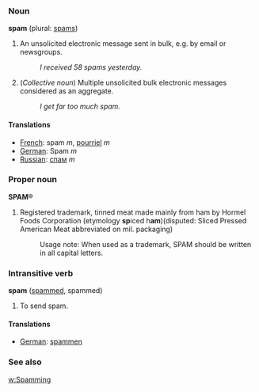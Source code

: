 ===Noun===
'''spam''' (plural: [[spams]])

# An unsolicited electronic message sent in bulk, e.g. by email or newsgroups.
#: ''I received 58 spams yesterday.''
# (''Collective noun'') Multiple unsolicited bulk electronic messages considered as an aggregate.
#: ''I get far too much spam.''

==== Translations ====
*[[French]]: spam ''m'', [[pourriel]] ''m''
*[[German]]: Spam ''m''
*[[Russian]]: [[спам]] ''m''

===Proper noun===
'''SPAM'''&reg;

#Registered trademark, tinned meat made mainly from ham by Hormel Foods Corporation  (etymology '''sp'''iced h'''am''')(disputed: Sliced Pressed American Meat abbreviated on mil. packaging)
#:Usage note: When used as a trademark, SPAM should be written in all capital letters.

===Intransitive verb===
'''spam''' ([[spammed]], spammed)

# To send spam.

==== Translations ====
*[[German]]: [[spammen]]

===See also===
[[w:Spamming]]